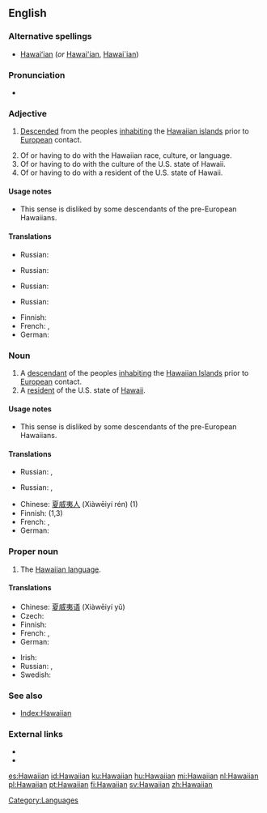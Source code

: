 ==English==

===Alternative spellings===
* [[Hawaiʻian]] (''or'' [[Hawai'ian]], [[Hawai`ian]])

===Pronunciation===
* {{SAMPA|[h@"waI@n]}}

===Adjective===
{{en-adj|-}}

# {{of a person}} [[descend|Descended]] from the peoples [[inhabiting]] the [[Hawaiian islands]] prior to [[European]] contact.
# Of or having to do with the Hawaiian race, culture, or language.
# Of or having to do with the culture of the U.S. state of Hawaii.
# Of or having to do with a resident of the U.S. state of Hawaii.

====Usage notes====
* {{sense|of a resident of Hawaii}} This sense is disliked by some descendants of the pre-European Hawaiians.

====Translations====
{{trans-top|descended from the peoples inhabiting the Hawaiian islands prior to European contact}}
* Russian: {{t|ru|гавайский|tr=gavájskij|sc=Cyrl}}
{{trans-mid}}
{{trans-bottom}}

{{trans-top|of or having to do with the Hawaiian race, culture, or language}}
* Russian: {{t|ru|гавайский|tr=gavájskij|sc=Cyrl}}
{{trans-mid}}
{{trans-bottom}}

{{trans-top|of or having to do with the culture of the U.S. state of Hawaii}}
* Russian: {{t|ru|гавайский|tr=gavájskij|sc=Cyrl}}
{{trans-mid}}
{{trans-bottom}}

{{trans-top|of or having to do with a resident of the U.S. state of Hawaii}}
* Russian: {{t|ru|гавайский|tr=gavájskij|sc=Cyrl}}
{{trans-mid}}
{{trans-bottom}}

{{checktrans-top}}
* Finnish: {{t+|fi|havaijilainen}}
* French: {{t+|fr|hawaïen|m}}, {{t+|fr|hawaiien|m}}
* German: {{t-|de|hawaiianisch}}
{{checktrans-bottom}}

===Noun===
{{en-noun}}

# A [[descendant]] of the peoples [[inhabiting]] the [[w:Hawaiian Islands|Hawaiian Islands]] prior to [[European]] contact.
# A [[resident]] of the U.S. state of [[Hawaii]].

====Usage notes====
* {{sense|a resident of Hawaii}} This sense is disliked by some descendants of the pre-European Hawaiians.

====Translations====
{{trans-top|a descendant of the peoples inhabiting the Hawaiian Islands prior to European contact}}
* Russian: {{t|ru|гаваец|m|tr=gaváets|sc=Cyrl}},  {{t|ru|гавайка|f|tr=gavájka|sc=Cyrl}}
{{trans-mid}}
{{trans-bottom}}

{{trans-top|a resident of the U.S. state of Hawaii}}
* Russian: {{t|ru|гаваец|m|tr=gaváets|sc=Cyrl}},  {{t|ru|гавайка|f|tr=gavájka|sc=Cyrl}}
{{trans-mid}}
{{trans-bottom}}

{{checktrans-top}}
* Chinese: [[夏威夷人]] (Xiàwēiyí rén) (1)
* Finnish: {{t+|fi|havaijilainen}} (1,3)
* French: {{t-|fr|Hawaïen|m}}, {{t-|fr|Hawaiien|m}}
* German: {{t|de|Hawaiianer|m}}
{{checktrans-bottom}}

===Proper noun===
{{en-proper noun}}

# The [[Hawaiian language]].

====Translations====
{{trans-top|Hawaiian language}}
* Chinese: [[夏威夷语]] (Xiàwēiyí yǔ)
* Czech: {{t-|cs|havajština|f}}
* Finnish: {{t+|fi|havaiji}}
* French: {{t+|fr|hawaïen|m}},  {{t+|fr|hawaiien|m}}
* German: {{t|de|Hawaiianisch|n}}
{{trans-mid}}
* Irish: {{t-|ga|Haváis|xs=Irish}}
* Russian: {{t|ru|гавайский язык|m|tr=gavájskij jazýk|sc=Cyrl}},  {{t|ru|гавайский|m|tr=gavájskij|sc=Cyrl}}
* Swedish: {{t+|sv|hawaiiska}}
{{trans-bottom}}

===See also===
* [[Index:Hawaiian]]

===External links===
* {{pedialite}}
* {{ethnologue|code=haw}}

[[Category:Languages]]

[[es:Hawaiian]]
[[id:Hawaiian]]
[[ku:Hawaiian]]
[[hu:Hawaiian]]
[[mi:Hawaiian]]
[[nl:Hawaiian]]
[[pl:Hawaiian]]
[[pt:Hawaiian]]
[[fi:Hawaiian]]
[[sv:Hawaiian]]
[[zh:Hawaiian]]